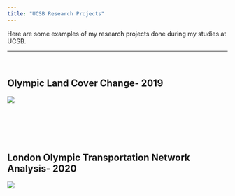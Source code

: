 ```yaml
---
title: "UCSB Research Projects"
---
```

Here are some examples of my research projects done during my studies at UCSB.



---
<br>


## Olympic Land Cover Change- **2019**

![](img/poster_edits.jpg)

<br>
<br>
<br> 
<br>

## London Olympic Transportation Network Analysis- **2020**

![](img/finals_poster_176-page-001.jpg)
